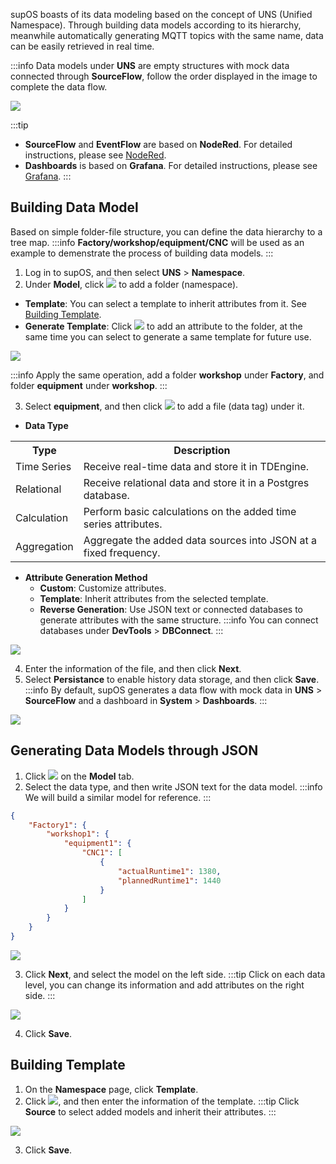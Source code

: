 supOS boasts of its data modeling based on the concept of UNS (Unified Namespace). Through building data models according to its hierarchy, meanwhile automatically generating MQTT topics with the same name, data can be easily retrieved in real time.

:::info
Data models under **UNS** are empty structures with mock data connected through **SourceFlow**, follow the order displayed in the image to complete the data flow.

<img width={450} src="http://communityimage2.oss-cn-hangzhou.aliyuncs.com/48.png" />

:::tip
- **SourceFlow** and **EventFlow** are based on **NodeRed**. For detailed instructions, please see <a href="https://nodered.org/docs/tutorials/first-flow">NodeRed</a>.
- **Dashboards** is based on **Grafana**. For detailed instructions, please see <a href="https://grafana.com/docs/grafana/latest/dashboards/build-dashboards/create-dashboard/">Grafana</a>.
:::


## Building Data Model
Based on simple folder-file structure, you can define the data hierarchy to a tree map.
:::info
**Factory/workshop/equipment/CNC** will be used as an example to demenstrate the process of building data models.
:::
1. Log in to supOS, and then select **UNS** > **Namespace**.
2. Under **Model**, click <img src="http://communityimage2.oss-cn-hangzhou.aliyuncs.com/5.png" /> to add a folder (namespace).
- **Template**: You can select a template to inherit attributes from it. See <a href="#building-template">Building Template</a>.
- **Generate Template**: Click <img src="http://communityimage2.oss-cn-hangzhou.aliyuncs.com/35.png" /> to add an attribute to the folder, at the same time you can select to generate a same template for future use.

<img src="http://communityimage2.oss-cn-hangzhou.aliyuncs.com/34.png" />

:::info
Apply the same operation, add a folder **workshop** under **Factory**, and folder **equipment** under **workshop**.
:::

3. Select **equipment**, and then click <img src="http://communityimage2.oss-cn-hangzhou.aliyuncs.com/7.png" /> to add a file (data tag) under it.
- **Data Type**

<table>
        <tr>
            <th>Type</th>
            <th>Description</th>
        </tr>
        <tr>
            <td>Time Series</td>
            <td>Receive real-time data and store it in TDEngine.</td>
        </tr>
        <tr>
            <td>Relational</td>
            <td>Receive relational data and store it in a Postgres database.</td>
        </tr>
        <tr>
            <td>Calculation</td>
            <td>Perform basic calculations on the added time series attributes.</td>
        </tr>
        <tr>
            <td>Aggregation</td>
            <td>Aggregate the added data sources into JSON at a fixed frequency.</td>
        </tr>
    </table>

- **Attribute Generation Method**
    - **Custom**: Customize attributes.
    - **Template**: Inherit attributes from the selected template.
    - **Reverse Generation**: Use JSON text or connected databases to generate attributes with the same structure.
    :::info
    You can connect databases under **DevTools** > **DBConnect**.
    :::

<img src="http://communityimage2.oss-cn-hangzhou.aliyuncs.com/36.png" />

4. Enter the information of the file, and then click **Next**.
5. Select **Persistance** to enable history data storage, and then click **Save**.
:::info
By default, supOS generates a data flow with mock data in **UNS** > **SourceFlow** and a dashboard in **System** > **Dashboards**.
:::

<img src="http://communityimage2.oss-cn-hangzhou.aliyuncs.com/37.png" />

## Generating Data Models through JSON
1. Click <img src="http://communityimage2.oss-cn-hangzhou.aliyuncs.com/40.png" /> on the **Model** tab.
2. Select the data type, and then write JSON text for the data model.
:::info
We will build a similar model for reference.
:::
```json
{
    "Factory1": {
        "workshop1": {
            "equipment1": {
                "CNC1": [
                    {
                        "actualRuntime1": 1380,
                        "plannedRuntime1": 1440
                    }
                ]
            }
        }
    }
}
```

<img src="http://communityimage2.oss-cn-hangzhou.aliyuncs.com/41.png" />

3. Click **Next**, and select the model on the left side.
:::tip
Click on each data level, you can change its information and add attributes on the right side.
:::

<img src="http://communityimage2.oss-cn-hangzhou.aliyuncs.com/42.png" />

4. Click **Save**.

## Building Template
1. On the **Namespace** page, click **Template**.
2. Click <img src="http://communityimage2.oss-cn-hangzhou.aliyuncs.com/38.png" />, and then enter the information of the template.
:::tip
Click **Source** to select added models and inherit their attributes.
:::

<img src="http://communityimage2.oss-cn-hangzhou.aliyuncs.com/39.png" />

3. Click **Save**.
